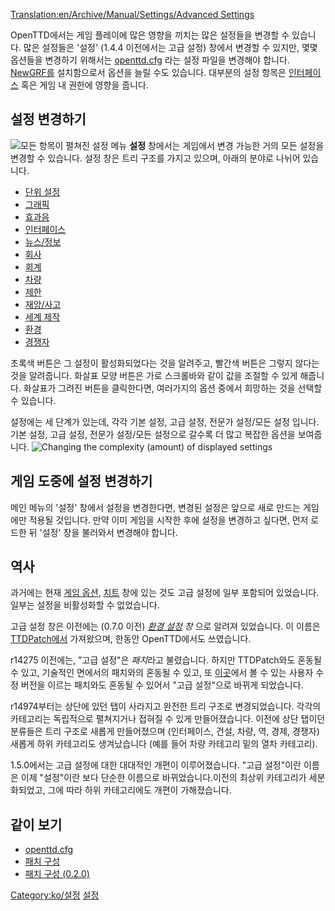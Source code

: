 [[Translation:en/Archive/Manual/Settings/Advanced Settings]]
{{ko/Manual/목차}}

{{ko/번역|origin=en/Archive/Manual/Settings/Advanced Settings|from=en|to=ko|Percentage=60}}
OpenTTD에서는 게임 플레이에 많은 영향을 끼치는 많은 설정들을 변경할 수 있습니다. 많은 설정들은 '설정' (1.4.4 이전에서는 고급 설정) 창에서 변경할 수 있지만, 몇몇 옵션들을 변경하기 위해서는 [[ko/Openttd.cfg|openttd.cfg]] 라는 설정 파일을 변경해야 합니다. [[ko/NewGRF|NewGRF]]를 설치함으로서 옵션을 늘릴 수도 있습니다. 대부분의 설정 항목은 [[ko/Manual/게임 인터페이스|인터페이스]] 혹은 게임 내 권한에 영향을 줍니다.

==설정 변경하기==
[[File:ko/Archive/Manual/Settings/Advanced options full.png|thumb|right|모든 항목이 펼쳐진 설정 메뉴]]
{{ko/Archive/Manual/Settings/설정}}
'''설정''' 창에서는 게임에서 변경 가능한 거의 모든 설정을 변경할 수 있습니다. 설정 창은 트리 구조를 가지고 있으며, 아래의 분야로 나뉘어 있습니다.

* [[ko/Archive/Unmapped/설정/단위 설정|단위 설정]]
* [[ko/Archive/Unmapped/설정/그래픽|그래픽]]
* [[ko/Archive/Unmapped/설정/효과음|효과음]]
* [[ko/설정/인터페이스|인터페이스]]
* [[ko/설정/뉴스정보|뉴스/정보]]
* [[ko/설정/회사|회사]]
* [[ko/설정/회계|회계]]
* [[ko/설정/차량|차량]]
* [[ko/설정/제한|제한]]
* [[ko/설정/재앙사고|재앙/사고]]
* [[ko/설정/세계 제작|세계 제작]]
* [[ko/설정/환경|환경]]
* [[ko/설정/경쟁자|경쟁자]]

초록색 버튼은 그 설정이 활성화되었다는 것을 알려주고, 빨간색 버튼은 그렇지 않다는 것을 알려줍니다. 화살표 모양 버튼은 가로 스크롤바와 같이 값을 조절할 수 있게 해줍니다.  화살표가 그려진 버튼을 클릭한다면, 여러가지의 옵션 중에서 희망하는 것을 선택할 수 있습니다.

설정에는 세 단계가 있는데, 각각 기본 설정, 고급 설정, 전문가 설정/모든 설정 입니다. 기본 설정, 고급 설정, 전문가 설정/모든 설정으로 갈수록 더 많고 복잡한 옵션을 보여줍니다.
[[File:ko/Archive/Manual/Settings/Settings select.png|Changing the complexity (amount) of displayed settings]]

== 게임 도중에 설정 변경하기 ==
메인 메뉴의 '설정' 창에서 설정을 변경한다면, 변경된 설정은 앞으로 새로 만드는 게임에만 적용될 것입니다. 만약 이미 게임을 시작한 후에 설정을 변경하고 싶다면, 먼저 로드한 뒤 '설정' 창을 불러와서 변경해야 합니다.

== 역사 ==
과거에는 현재 [[ko/게임 옵션 창|게임 옵션]], [[ko/치트|치트]] 창에 있는 것도 고급 설정에 일부 포함되어 있었습니다. 일부는 설정을 비활성화할 수 없었습니다.

고급 설정 창은 이전에는 (0.7.0 이전) ''[[ko/환경 설정|환경 설정]] 창'' 으로 알려져 있었습니다. 이 이름은 [[ko/TTDPatch|TTDPatch]]에서 가져왔으며, 한동안 OpenTTD에서도 쓰였습니다.

r14275 이전에는, "고급 설정"은 ''패치''라고 불렸습니다. 하지만 TTDPatch와도 혼동될 수 있고, 기술적인 면에서의 패치와의 혼동될 수 있고, 또 [http://www.tt-forums.net/viewforum.php?f=33 이곳]에서 볼 수 있는 사용자 수정 버전을 이르는 패치와도 혼동될 수 있어서 "고급 설정"으로 바뀌게 되었습니다.

r14974부터는 상단에 있던 탭이 사라지고 완전한 트리 구조로 변경되었습니다. 각각의 카테고리는 독립적으로 펼쳐지거나 접혀질 수 있게 만들어졌습니다. 이전에 상단 탭이던 분류들은 트리 구조로 새롭게 만들어졌으며 (인터페이스, 건설, 차량, 역, 경제, 경쟁자) 새롭게 하위 카테고리도 생겨났습니다 (예를 들어 차량 카테고리 밑의 열차 카테고리).

<!--정확히 무슨 개발자 버전인지 알 수 없어서 1.5.0으로 서술함-->1.5.0에서는 고급 설정에 대한 대대적인 개편이 이루어졌습니다. "고급 설정"이란 이름은 이제 "설정"이란 보다 단순한 이름으로 바뀌었습니다.이전의 최상위 카테고리가 세분화되었고, 그에 따라 하위 카테고리에도 개편이 가해졌습니다.

==같이 보기==
*[[ko/Openttd.cfg|openttd.cfg]]
*[[ko/패치 구성|패치 구성]]
*[[ko/패치 구성 (0.2.0)|패치 구성 (0.2.0)]]

[[Category:ko/설정]][[Category:ko/한국어 문서|설정]]